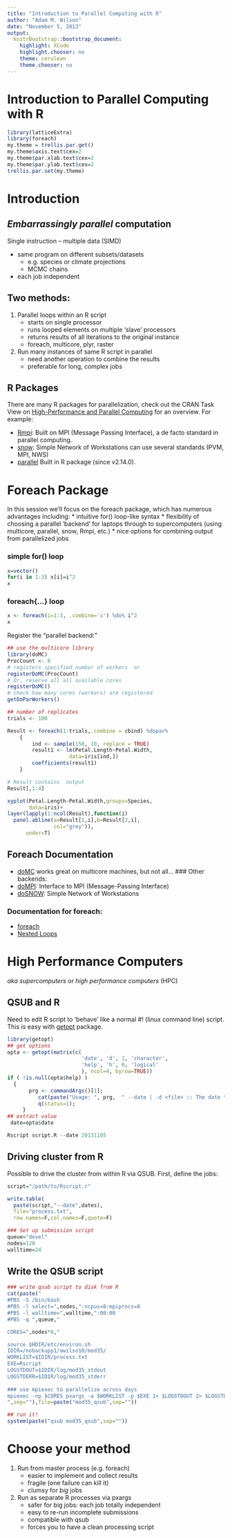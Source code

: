 ```yaml
---
title: "Introduction to Parallel Computing with R"
author: "Adam M. Wilson"
date: "November 5, 2013"
output:
  knitrBootstrap::bootstrap_document:
    highlight: XCode
    highlight.chooser: no
    theme: cerulean
    theme.chooser: no
---
```


Introduction to Parallel Computing with R
====

```r
library(latticeExtra)
library(foreach)
my.theme = trellis.par.get()
my.theme$axis.text$cex=2
my.theme$par.xlab.text$cex=2
my.theme$par.ylab.text$cex=2
trellis.par.set(my.theme)
```

# Introduction

## _Embarrassingly parallel_ computation

Single instruction -- multiple data (SIMD)

  - same program on different subsets/datasets
     - e.g. species or climate projections
     - MCMC chains
  - each job independent

## Two methods:
1. Parallel loops within an R script
    * starts on single processor
    * runs looped elements on multiple 'slave' processors
    * returns results of all iterations to the original instance
    * foreach, multicore, plyr, raster
2. Run many instances of same R script in parallel
    * need another operation to combine the results
    * preferable for long, complex jobs

## R Packages
There are many R packages for parallelization, check out the CRAN Task View on [High-Performance and Parallel Computing](http://cran.r-project.org/web/views/HighPerformanceComputing.html) for an overview.  For example: 

* [Rmpi](http://cran.r-project.org/web/packages/Rmpi/index.html): Built on MPI (Message Passing Interface), a de facto standard in parallel computing.
* [snow](http://cran.r-project.org/web/packages/snow/index.html):  Simple Network of Workstations can use several standards (PVM, MPI, NWS)
* [parallel](https://stat.ethz.ch/R-manual/R-devel/library/parallel/doc/parallel.pdf) Built in R package (since v2.14.0).


# Foreach Package
In this session we'll focus on the foreach package, which has numerous advantages including:
  * intuitive for() loop-like syntax
  * flexibility of choosing a parallel 'backend' for laptops through to supercomputers (using multicore, parallel, snow, Rmpi, etc.)
  * nice options for combining output from parallelized jobs

### simple for() loop
```r
x=vector()
for(i in 1:3) x[i]=i^2
x
```



### foreach{...} loop
```r
x <- foreach(i=1:3, .combine='c') %do% i^2
x
```




Register the "parallel backend:"
```r
## use the multicore library
library(doMC)
ProcCount <- 8
# registers specified number of workers  or
registerDoMC(ProcCount)
# Or, reserve all all available cores 
registerDoMC()		
# check how many cores (workers) are registered
getDoParWorkers() 	
```


```r
## number of replicates
trials <- 100

Result <- foreach(1:trials,.combine = cbind) %dopar% 
    {
    	ind <- sample(150, 10, replace = TRUE)
    	result1 <- lm(Petal.Length~Petal.Width,
                    data=iris[ind,])
    	coefficients(result1)
    }

# Result contains  output
Result[,1:4]
```

```r
xyplot(Petal.Length~Petal.Width,groups=Species,
       data=iris)+
layer(lapply(1:ncol(Result),function(i) 
  panel.abline(a=Result[1,i],b=Result[2,i],
               col="grey")),
      under=T)
```

## Foreach Documentation
 - [doMC](http://cran.r-project.org/web/packages/doMC/index.html) works great on multicore machines, but not all...
### Other backends:
 - [doMPI](http://cran.r-project.org/web/packages/doMPI/vignettes/doMPI.pdf): Interface to MPI (Message-Passing Interface)
 - [doSNOW](http://cran.r-project.org/web/packages/doSNOW/doSNOW.pdf): Simple Network of Workstations

### Documentation for foreach:
 - [foreach](http://cran.r-project.org/web/packages/foreach/vignettes/foreach.pdf)
 - [Nested Loops](http://cran.r-project.org/web/packages/foreach/vignettes/nested.pdf)


# High Performance Computers 
_aka_ *supercomputers* or *high performance computers* (HPC)

## QSUB and R

Need to edit R script to 'behave' like a normal #! (linux command line) script.  This is easy with [getopt](http://cran.r-project.org/web/packages/getopt/index.html) package. 
```r
library(getopt)
## get options
opta <- getopt(matrix(c(
                        'date', 'd', 1, 'character',
                        'help', 'h', 0, 'logical'
                        ), ncol=4, byrow=TRUE))
if ( !is.null(opta$help) )
  {
       prg <- commandArgs()[1];
          cat(paste("Usage: ", prg,  " --date | -d <file> :: The date to process\n", sep=""));
          q(status=1);
     }
## extract value
 date=opta$date 
```

```R
Rscript script.R --date 20131105 
```

## Driving cluster from R

Possible to drive the cluster from within R via QSUB.  First, define the jobs:
```r
script="/path/to/Rscript.r"

write.table(
  paste(script,"--date",dates),                     
  file="process.txt",
  row.names=F,col.names=F,quote=F)

### Set up submission script
queue="devel"
nodes=120
walltime=24
```

## Write the QSUB script

```r
### write qsub script to disk from R
cat(paste("
#PBS -S /bin/bash
#PBS -l select=",nodes,":ncpus=8:mpiprocs=8
#PBS -l walltime=",walltime,":00:00
#PBS -q ",queue,"

CORES=",nodes*8,"

source $HDIR/etc/environ.sh
IDIR=/nobackupp1/awilso10/mod35/
WORKLIST=$IDIR/process.txt
EXE=Rscript
LOGSTDOUT=$IDIR/log/mod35_stdout
LOGSTDERR=$IDIR/log/mod35_stderr
          
### use mpiexec to parallelize across days
mpiexec -np $CORES pxargs -a $WORKLIST -p $EXE 1> $LOGSTDOUT 2> $LOGSTDERR
",sep=""),file=paste("mod35_qsub",sep=""))

## run it!
system(paste("qsub mod35_qsub",sep=""))
```

# Choose your method
1. Run from master process (e.g. foreach)
     - easier to implement and collect results
     - fragile (one failure can kill it)
     - clumsy for *big* jobs
2. Run as separate R processes via pxargs
     - safer for big jobs: each job totally independent
     - easy to re-run incomplete submissions
     - compatible with qsub
     - forces you to have a clean processing script
 

